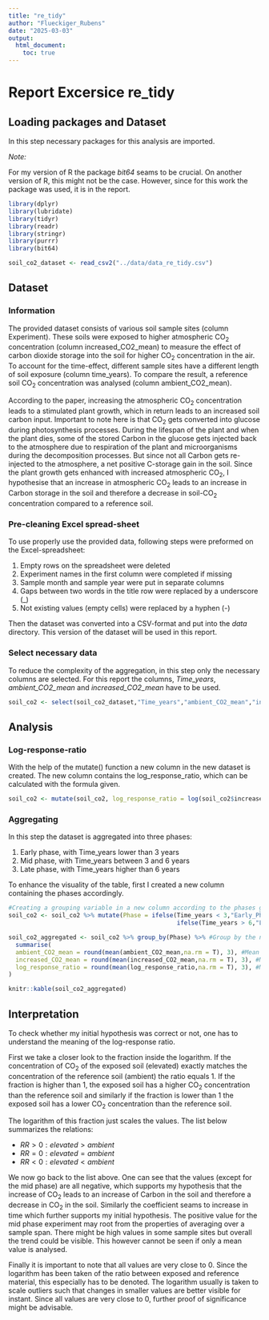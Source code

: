 ```yaml
---
title: "re_tidy"
author: "Flueckiger_Rubens"
date: "2025-03-03"
output: 
  html_document:
    toc: true
---
```


# Report Excersice re_tidy

## Loading packages and Dataset

In this step necessary packages for this analysis are imported.

*Note:*

For my version of R the package *bit64* seams to be crucial. On another version of R, this might not be the case. However, since for this work the package was used, it is in the report.

```r
library(dplyr)
library(lubridate)
library(tidyr)
library(readr)
library(stringr)
library(purrr)
library(bit64)
```
```r
soil_co2_dataset <- read_csv2("../data/data_re_tidy.csv")
```

## Dataset

### Information

The provided dataset consists of various soil sample sites (column Experiment). These soils were exposed to higher atmospheric CO~2~ concentration (column increased_CO2_mean) to measure the effect of carbon dioxide storage into the soil for higher CO~2~ concentration in the air. To account for the time-effect, different sample sites have a different length of soil exposure (column time_years). To compare the result, a reference soil CO~2~ concentration was analysed (column ambient_CO2_mean).

According to the paper, increasing the atmospheric CO~2~ concentration leads to a stimulated plant growth, which in return leads to an increased soil carbon input. Important to note here is that CO~2~ gets converted into glucose during photosynthesis processes. During the lifespan of the plant and when the plant dies, some of the stored Carbon in the glucose gets injected back to the atmosphere due to respiration of the plant and microorganisms during the decomposition processes. But since not all Carbon gets re-injected to the atmosphere, a net positive C-storage gain in the soil. Since the plant growth gets enhanced with increased atmospheric CO~2~, I hypothesise that an increase in atmospheric CO~2~ leads to an increase in Carbon storage in the soil and therefore a decrease in soil-CO~2~ concentration compared to a reference soil.

### Pre-cleaning Excel spread-sheet

To use properly use the provided data, following steps were preformed on the Excel-spreadsheet:

1)  Empty rows on the spreadsheet were deleted
2)  Experiment names in the first column were completed if missing
3)  Sample month and sample year were put in separate columns
4)  Gaps between two words in the title row were replaced by a underscore (\_)
5)  Not existing values (empty cells) were replaced by a hyphen (-)

Then the dataset was converted into a CSV-format and put into the *data* directory. This version of the dataset will be used in this report.

### Select necessary data

To reduce the complexity of the aggregation, in this step only the necessary columns are selected. For this report the columns, *Time_years*, *ambient_CO2_mean* and *increased_CO2_mean* have to be used.

```r
soil_co2 <- select(soil_co2_dataset,"Time_years","ambient_CO2_mean","increased_CO2_mean")
```

## Analysis

### Log-response-ratio

With the help of the mutate() function a new column in the new dataset is created. The new column contains the log_response_ratio, which can be calculated with the formula given.

```r
soil_co2 <- mutate(soil_co2, log_response_ratio = log(soil_co2$increased_CO2_mean/soil_co2$ambient_CO2_mean))
```

### Aggregating

In this step the dataset is aggregated into three phases:

1)  Early phase, with Time_years lower than 3 years
2)  Mid phase, with Time_years between 3 and 6 years
3)  Late phase, with Time_years higher than 6 years

To enhance the visuality of the table, first I created a new column containing the phases accordingly.

```r
#Creating a grouping variable in a new column according to the phases given above
soil_co2 <- soil_co2 %>% mutate(Phase = ifelse(Time_years < 3,"Early_Phase",
                                               ifelse(Time_years > 6,"Late_Phase","Mid_Phase")))

soil_co2_aggregated <- soil_co2 %>% group_by(Phase) %>% #Group by the newly created phase value
  summarise(
  ambient_CO2_mean = round(mean(ambient_CO2_mean,na.rm = T), 3), #Mean ambient CO2
  increased_CO2_mean = round(mean(increased_CO2_mean,na.rm = T), 3), #Mean increased CO2
  log_response_ratio = round(mean(log_response_ratio,na.rm = T), 3), #Mean log-rr
)

knitr::kable(soil_co2_aggregated)
```

## Interpretation

To check whether my initial hypothesis was correct or not, one has to understand the meaning of the log-response ratio.

First we take a closer look to the fraction inside the logarithm. If the concentration of CO~2~ of the exposed soil (elevated) exactly matches the concentration of the reference soil (ambient) the ratio equals 1. If the fraction is higher than 1, the exposed soil has a higher CO~2~ concentration than the reference soil and similarly if the fraction is lower than 1 the exposed soil has a lower CO~2~ concentration than the reference soil.

The logarithm of this fraction just scales the values. The list below summarizes the relations:

- $RR > 0: elevated > ambient$ 
- $RR = 0: elevated = ambient$ 
- $RR < 0: elevated < ambient$

We now go back to the list above. One can see that the values (except for the mid phase) are all negative, which supports my hypothesis that the increase of CO~2~ leads to an increase of Carbon in the soil and therefore a decrease in CO~2~ in the soil. Similarly the coefficient seams to increase in time which further supports my initial hypothesis. The positive value for the mid phase experiment may root from the properties of averaging over a sample span. There might be high values in some sample sites but overall the trend could be visible. This however cannot be seen if only a mean value is analysed.

Finally it is important to note that all values are very close to 0. Since the logarithm has been taken of the ratio between exposed and reference material, this especially has to be denoted. The logarithm usually is taken to scale outliers such that changes in smaller values are better visible for instant. Since all values are very close to 0, further proof of significance might be advisable.
